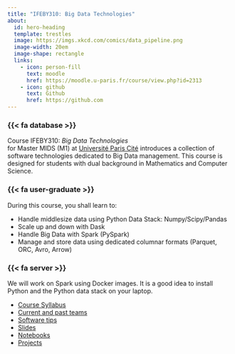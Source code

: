 ```yaml
---
title: "IFEBY310: Big Data Technologies"
about:
  id: hero-heading
  template: trestles
  image: https://imgs.xkcd.com/comics/data_pipeline.png
  image-width: 20em
  image-shape: rectangle
  links:
    - icon: person-fill
      text: moodle
      href: https://moodle.u-paris.fr/course/view.php?id=2313
    - icon: github
      text: Github
      href: https://github.com
---
```


:::{#hero-heading}

### {{< fa database >}} 

Course IFEBY310: *Big Data Technologies*  
for Master MIDS (M1) at [Université Paris Cité](https:/r/www.u-paris.fr) introduces a collection of software technologies dedicated to Big Data management. This course is designed for students with dual background in Mathematics and Computer Science. 

### {{< fa user-graduate >}} 

During this course, you shall learn to:

- Handle middlesize data using Python Data Stack: Numpy/Scipy/Pandas
- Scale up and down with Dask
- Handle Big Data with Spark (PySpark) 
- Manage and store data using dedicated columnar formats (Parquet, ORC, Avro, Arrow)

### {{< fa server >}} 

We will work on Spark using Docker images.
It is a good idea to install Python and the Python data stack on your laptop. 

:::


- [Course Syllabus](/cours-syllabus.qmd)
- [Current and past teams](/cours-equipe.qmd)
- [Software tips](/computing-access.qmd)
- [Slides](/slides-listings.qmd)
- [Notebooks](/notebooks-listings.qmd)
- [Projects](/projet-listings.qmd)
